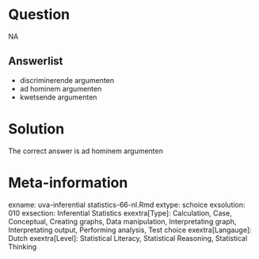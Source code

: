 Question
========

NA

Answerlist
----------
* discriminerende argumenten
* ad hominem argumenten
* kwetsende argumenten

Solution
========

The correct answer is  ad hominem argumenten 

Meta-information
================
exname: uva-inferential statistics-66-nl.Rmd 
extype: schoice 
exsolution: 010 
exsection: Inferential Statistics
exextra[Type]: Calculation, Case, Conceptual, Creating graphs, Data manipulation, Interpretating graph, Interpretating output, Performing analysis, Test choice 
exextra[Langauge]: Dutch 
exextra[Level]: Statistical Literacy, Statistical Reasoning, Statistical Thinking 
